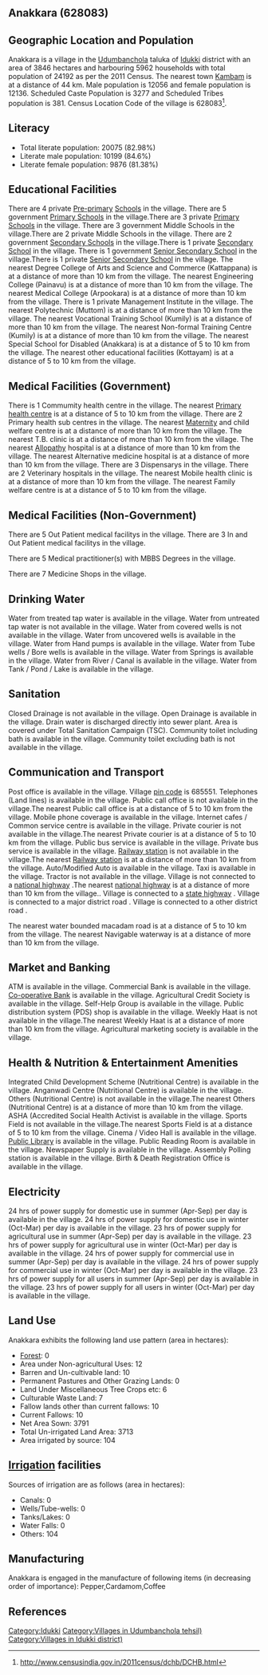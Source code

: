 {{Infobox settlement
| name=Anakkara
| native_name=
| native_name_lang=
| other_name=
| nickname=
| settlement_type=Village
| image_skyline=
| image_alt=
| image_caption=
| pushpin_map=India Kerala
| pushpin_label_position=right
| pushpin_map_alt=
| pushpin_map_caption=Location in Kerala, India
| latd=
| latm=
| lats=
| latNS=
| longd=
| longm=
| longs=
| longEW=
| coordinates_display=inline,title
| subdivision_type=Country
| subdivision_name={{flag|India}}
| subdivision_type1=[[States and territories of India|State]]
| subdivision_name1=Kerala 
| subdivision_type2=[[List of districts of India|District]]
| subdivision_name2=Idukki 
| subdivision_type3=Tahsil
| subdivision_name3=Udumbanchola
| website=
| established_title=<!-- Established -->
| established_date=
| founder=
| named_for=
| government_type=
| governing_body=
| unit_pref=Metric=
| area_footnotes=
| area_rank=
| area_total_km2=38.46
| elevation_footnotes=
| elevation_m=
| population_total=24192
| population_as_of=2011
| population_rank=
| population_density_km2=629
| population_demonym=
| population_footnotes=
| demographics_type1=Languages
| demographics1_title1=Official
| demographics1_info1=[[Malayalam language|Malayalam]]
| timezone1=[[Indian Standard Time|IST]]
| utc_offset1==+5:30
| postal_code_type=[[Postal Index Number|PIN]]
| postal_code=685551
| area_code_type=Telephone code
| area_code=
| registration_plate=
| blank1_name_sec1=Nearest city
| blank1_info_sec1=[[Kambam]]
| blank2_name_sec1=[[Human sex ratio|Sex ratio]]
| blank2_info_sec1=1006 [[male|♂]]/[[female|♀]]
| blank3_name_sec1=Literacy
| blank3_info_sec1=82.98%
| blank1_name_sec2=[[2011 Census of India|2011 census]] code
| blank1_info_sec2=628083
| footnotes=
}}

== Anakkara (628083) ==

== Geographic Location and Population ==

Anakkara is a village in the [[Udumbanchola]] taluka of [[Idukki ]] district with an area of 3846 hectares and harbouring 5962 households with total population of 24192 as per the 2011 Census. The nearest town [[Kambam]] is at a distance of 44 km. Male population is 12056 and female population is 12136. Scheduled Caste Population is 3277 and Scheduled Tribes population is 381. Census Location Code of the village is 628083<ref>http://www.censusindia.gov.in/2011census/dchb/DCHB.html</ref>.


== Literacy ==  
* Total literate population: 20075 (82.98%)
* Literate male population: 10199 (84.6%)
* Literate female population: 9876 (81.38%)


== Educational Facilities ==  
There are 4 private [[Pre-primary]] [[School]]s in the village.
There are 5 government [[Primary School]]s in the village.There are 3 private [[Primary School]]s in the village.
There are 3 government Middle Schools in the village.There are 2 private Middle Schools in the village.
There are 2 government [[Secondary School]]s in the village.There is 1 private [[Secondary School]] in the village.
There is 1 government [[Senior Secondary School]] in the village.There is 1 private [[Senior Secondary School]] in the village.
The nearest Degree College of Arts and Science and Commerce (Kattappana) is at a distance of more than 10 km from the village.
The nearest Engineering College (Painavu) is at a distance of more than 10 km from the village.
The nearest Medical College (Arpookara) is at a distance of more than 10 km from the village.
There is 1 private Management Institute in the village.
The nearest Polytechnic (Muttom) is at a distance of more than 10 km from the village.
The nearest Vocational Training School (Kumily) is at a distance of more than 10 km from the village.
The nearest Non-formal Training Centre (Kumily) is at a distance of more than 10 km from the village.
The nearest Special School for Disabled (Anakkara) is at a distance of 5 to 10 km from the village.
The nearest other educational facilities (Kottayam) is at a distance of 5 to 10 km from the village.


== Medical Facilities (Government) ==
There is 1 Commumity health centre in the village.
The nearest [[Primary health centre]] is at a distance of 5 to 10 km from the village.
There are 2 Primary health sub centres in the village.
The nearest [[Maternity]] and child welfare centre is at a distance of more than 10 km from the village.
The nearest T.B. clinic is at a distance of more than 10 km from the village.
The nearest [[Allopathy]] hospital is at a distance of more than 10 km from the village.
The nearest Alternative medicine hospital is at a distance of more than 10 km from the village.
There are 3 Dispensarys in the village.
There are 2 Veterinary hospitals in the village.
The nearest Mobile health clinic is at a distance of more than 10 km from the village.
The nearest Family welfare centre is at a distance of 5 to 10 km from the village.


== Medical Facilities (Non-Government) ==
There are 5 Out Patient medical facilitys in the village.
There are 3 In and Out Patient medical facilitys in the village.

There are 5 Medical practitioner(s) with MBBS Degrees in the village.



There are 7 Medicine Shops in the village.



== Drinking Water ==
Water from treated tap water is available in the village.
Water from untreated tap water is not available in the village.
Water from covered wells is not available in the village.
Water from uncovered wells is available in the village.
Water from Hand pumps is available in the village.
Water from Tube wells / Bore wells is available in the village.
Water from Springs is available in the village.
Water from River / Canal is available in the village.
Water from Tank / Pond / Lake is available in the village.


== Sanitation ==
Closed Drainage is not available in the village.
Open Drainage is available in the village.
Drain water is discharged directly into sewer plant.
Area is covered under Total Sanitation Campaign (TSC).
Community toilet including bath is available in the village.
Community toilet excluding bath is not available in the village.


== Communication and Transport ==
Post office is available in the village.
Village [[pin code]] is 685551.
Telephones (Land lines) is available in the village.
Public call office is not available in the village.The nearest Public call office is at a distance of 5 to 10 km from the village.
Mobile phone coverage is available in the village.
Internet cafes / Common service centre is available in the village.
Private courier is not available in the village.The nearest Private courier is at a distance of 5 to 10 km from the village.
Public bus service is available in the village.
Private bus service is available in the village.
[[Railway station]] is not available in the village.The nearest [[Railway station]] is at a distance of more than 10 km from the village.
Auto/Modified Auto is available in the village.
Taxi is available in the village.
Tractor is not available in the village.
Village is not connected to a [[national highway]] .The nearest [[national highway]] is at a distance of more than 10 km from the village..
Village is connected to a [[state highway]]  .
Village is connected to a major district road    .
Village is connected to a other district road  .


The nearest water bounded macadam road is at a distance of 5 to 10 km from the village.
The nearest Navigable waterway is at a distance of more than 10 km from the village.



== Market and Banking ==
ATM is available in the village.
Commercial Bank is available in the village.
[[Co-operative Bank]] is available in the village.
Agricultural Credit Society is available in the village.
Self-Help Group is available in the village.
Public distribution system (PDS) shop is available in the village.
Weekly Haat is not available in the village.The nearest Weekly Haat is at a distance of more than 10 km from the village.
Agricultural marketing society is available in the village.


== Health & Nutrition & Entertainment Amenities ==
Integrated Child Development Scheme (Nutritional Centre) is available in the village.
Anganwadi Centre (Nutritional Centre) is available in the village.
Others (Nutritional Centre) is not available in the village.The nearest Others (Nutritional Centre) is at a distance of more than 10 km from the village.
ASHA (Accredited Social Health Activist is available in the village.
Sports Field is not available in the village.The nearest Sports Field is at a distance of 5 to 10 km from the village.
Cinema / Video Hall is available in the village.
[[Public Library]] is available in the village.
Public Reading Room is available in the village.
Newspaper Supply is available in the village.
Assembly Polling station is available in the village.
Birth & Death Registration Office is available in the village.


== Electricity ==
24 hrs of power supply for domestic use in summer (Apr-Sep) per day is available in the village.
24 hrs of power supply for domestic use in winter (Oct-Mar) per day is available in the village.
23 hrs of power supply for agricultural use in summer (Apr-Sep) per day is available in the village.
23 hrs of power supply for agricultural use in winter (Oct-Mar) per day is available in the village.
24 hrs of power supply for commercial use in summer (Apr-Sep) per day is available in the village.
24 hrs of power supply for commercial use in winter (Oct-Mar) per day is available in the village.
23 hrs of power supply for all users in summer (Apr-Sep) per day is available in the village.
23 hrs of power supply for all users in winter (Oct-Mar) per day is available in the village.


== Land Use ==
Anakkara exhibits the following land use pattern (area in hectares):
* [[Forest]]: 0
* Area under Non-agricultural Uses: 12
* Barren and Un-cultivable land: 10
* Permanent Pastures and Other Grazing Lands: 0
* Land Under Miscellaneous Tree Crops etc: 6
* Culturable Waste Land: 7
* Fallow lands other than current fallows: 10
* Current Fallows: 10
* Net Area Sown: 3791
* Total Un-irrigated Land Area: 3713
* Area irrigated by source: 104


== [[Irrigation]] facilities ==
Sources of irrigation are as follows (area in hectares):
* Canals: 0
* Wells/Tube-wells: 0
* Tanks/Lakes: 0
* Water Falls: 0
* Others: 104


== Manufacturing ==
Anakkara is engaged in the manufacture of following items (in decreasing order of importance): Pepper,Cardamom,Coffee


[[Category:Idukki ]]
[[Category:Villages in Udumbanchola tehsil)]]
[[Category:Villages in Idukki  district)]]


== References ==
{{Reflist}}


